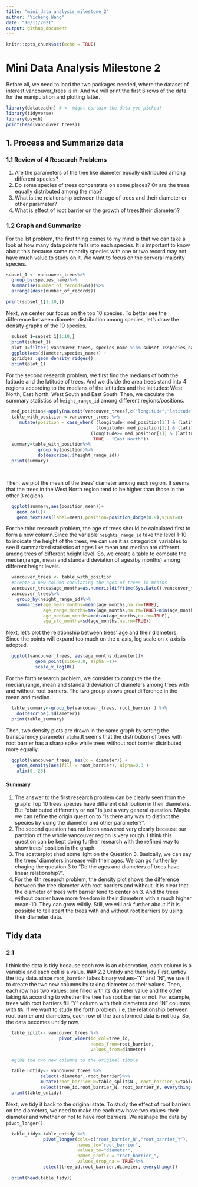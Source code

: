```yaml
---
title: "mini_data_analysis_milestone_2"
author: "Yicheng Wang"
date: "10/11/2021"
output: github_document
---
```


```r
knitr::opts_chunk$set(echo = TRUE)
```

# Mini Data Analysis Milestone 2
Before all, we need to load the two packages needed, where the dataset of interest vancouver_trees is in. And we will print the first 6 rows of the data for the manipulation and plotting latter.
```r
library(datateachr) # <- might contain the data you picked!
library(tidyverse)
library(psych)
print(head(vancouver_trees))
```
## 1. Process and Summarize data 
### 1.1 Review of 4 Research Problems

1. Are the parameters of the tree like diameter equally distributed among different species?
2. Do some species of trees concentrate on some places? Or are the trees equally distributed among the map?
3. What is the relationship between the age of trees and their diameter or other parameter?
4. What is effect of root barrier on the growth of trees(their diameter)?  

### 1.2 Graph and Summarize 

For the 1st problem, the first thing comes to my mind is that we can take a look at how many data points falls into each species. It is important to know about this because some minority species with one or two record may not have much value to study on it. We want to focus on the serveral majority species.
```r

subset_1 <- vancouver_trees%>%
  group_by(species_name)%>%
  summarise(number_of_records=n())%>%
  arrange(desc(number_of_records))

print(subset_1[1:10,])
```

Next, we center our focus on the top 10 species. To better see the difference between diameter distribution among species, let's draw the density graphs of the 10 species. 
```r
  subset_1=subset_1[1:10,]
  print(subset_1)
  plot_1=filter( vancouver_trees, species_name %in% subset_1$species_name) %>% 
  ggplot(aes(diameter,species_name)) +
  ggridges::geom_density_ridges()
  print(plot_1)

```

For the second research problem, we first find the medians of both the latitude and the latitude of trees. And we divide the area trees stand into 4 regions according to the medians of the latitudes and the latitudes: West North, East North, West South and East South. Then, we caculate the summary statistics of `height_range_id` among different regions/positions.
```r

  med_position<-apply(na.omit(vancouver_trees[,c("longitude","latitude")]),2,median)
  table_with_position <-vancouver_trees %>% 
     mutate(position = case_when( (longitude< med_position[1]) & (latitude<med_position[2])  ~ "West South",  
                                  (longitude< med_position[1]) & (latitude>=med_position[2])  ~ "West North",
                                (longitude>= med_position[1]) & (latitude<med_position[2])  ~ "East South",
                                 TRUE ~ "East North"))
  summary=table_with_position%>%
            group_by(position)%>%
            do(describe(.$height_range_id))
  print(summary)

  
```

Then, we plot the mean of the trees' diameter among each region. It seems that the trees in the West North region tend to be higher than those in the other 3 regions.

```r
  ggplot(summary,aes(position,mean))+
    geom_col()+
    geom_text(aes(label=mean),position=position_dodge(0.9),vjust=0)

```

For the third research problem, the age of trees should be calculated first to form a new column.Since the variable `heights_range_id` take the level 1-10 to indicate the height of the trees, we can use it as categorical variables to
see if summarized statistics of ages like mean and median are different among trees of different height level. So, we create a table to compute the median,range, mean and standard deviation of ages(by months) among different height levels.
```r
  vancouver_trees <- table_with_position
  #create a new column caculating the ages of trees in months
  vancouver_trees$age_months=as.numeric(difftime(Sys.Date(),vancouver_trees$date_planted,units="days")/12)
  vancouver_trees%>%
    group_by(height_range_id)%>%
    summarise(age_mean_months=mean(age_months,na.rm=TRUE),
              age_range_months=max(age_months,na.rm=TRUE)-min(age_months,na.rm=TRUE),
              age_median_months=median(age_months,na.rm=TRUE),
              age_std_months=sd(age_months,na.rm=TRUE))
```

Next, let's plot the relationship between trees' age and their diameters. Since the points will expand too much on the x-axis, log scale on x-axis is adopted.  
```r
  ggplot(vancouver_trees, aes(age_months,diameter))+
           geom_point(size=0.8, alpha =1)+
           scale_x_log10()
```

For the forth research problem, we consider to compute the  the median,range, mean and standard deviation of diameters among trees with and without root barriers. The two group shows great difference in the mean and median. 
```r
  table_summary<-group_by(vancouver_trees, root_barrier ) %>%
    do(describe(.$diameter))
  print(table_summary)
```
Then, two density plots are drawn in the same graph by setting the transparency parameter `alpha`.It seems that the distribution of trees with root barrier has a sharp spike while trees without root barrier distributed more equally.
```r
  ggplot(vancouver_trees, aes(x = diameter)) + 
    geom_density(aes(fill = root_barrier), alpha=0.3 )+
    xlim(0, 25)
```

#### Summary  
1. The answer to the first research problem can be clearly seen from the graph: Top 10 trees species have different distribution in their diameters. But "distributed differently or not" is just a very general question. Maybe we can refine the origin question to "Is there any way to distinct the species by using the diameter and other parameter?".  
2. The second question has not been answered very clearly because our partition of the whole vancouver region is  very rough. I think this question can be kept doing further research with the refined way to show trees' position in the graph.   
3. The scatterplot shed some light on the Question 3. Basically, we can say the trees' diameters increase with their ages. We can go further by chaging the question 3 to "Do the ages and diameters of trees have linear relationship?".  
4. For the 4th research problem, the density plot shows the difference between the tree diameter with root barriers and without. It is clear that the diameter of trees with barrier tend to center on 3. And the trees without barrier have more freedom in their diameters with a much higher mean--10. They can grow wildly. Still, we will ask further about if it is possible to tell apart the trees with and without root barriers by using their diameter data. 

## Tidy data
### 2.1
I think the data is tidy because each row is an observation, each column is a variable and each cell is a value. 
### 2.2 Untidy and then tidy 
First, untidy the tidy data. since `root_barrier` takes binary values--"Y" and "N", we use it to create the two new columns by taking diameter as their values. Then, each row has two values: one filled with its diameter value and the other taking `NA` according to whether the tree has root barrier or not. For example, trees with root barriers fill "Y" column with their diameters and "N" columns with `NA`. If we want to study the forth problem, i.e, the relationship between root barrier and diameters, each row of the transformed data is not tidy. So, the data becomes untidy now. 
```r
  table_split<- vancouver_trees %>% 
                    pivot_wider(id_col=tree_id,
                                names_from=root_barrier,
                                values_from=diameter)

  #glue the two new columns to the original tibble

  table_untidy<- vancouver_trees %>%
             select(-diameter,-root_barrier)%>%
             mutate(root_barrier_N=table_split$N , root_barrier_Y=table_split$Y)%>%
             select(tree_id,root_barrier_N, root_barrier_Y, everything())
  print(table_untidy)
```
Next, we tidy it back to the original state. To study the effect of root barriers on the diameters, we need to make the each row have two values--their diameter and whether or not to have root barriers. We reshape the data by `pivot_longer()`. 
```r
  table_tidy<-table_untidy %>% 
              pivot_longer(cols=c("root_barrier_N","root_barrier_Y"),
                           names_to="root_barrier",
                           values_to="diameter",
                           names_prefix = "root_barrier_",
                           values_drop_na = TRUE)%>%
              select(tree_id,root_barrier,diameter, everything())
  
  print(head(table_tidy))            
    
```